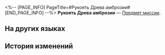 <%-- [PAGE_INFO]
PageTitle=#Рукоять Древа амброзии#
[END_PAGE_INFO] --%>
{{Предмет Инфобокс
|id          = 140298
|Изображение = Предмет Рукоять Древа амброзии.png
|Тип         = Предмет миссии
|Инвентарь   = Миссии
|Редкость    = 3
|Эффект      = 
|Описание    = По сценарию господина Сияня это рукоять оружия, выстроганная из Древа амброзии, но вы видите обычную ветвь дерева.
}}
{{Описание|''- Семечко в сосуде медленно раскрывается и даёт сотни побегов, которые в итоге сплетаются в один. В умелых руках они могут принять форму эфеса.''<br />''- Выдумывай что хочешь, но это всё ещё обычая ветка.''}}
'''Рукоять Древа амброзии''' — [[Предмет миссии]].

==На других языках==
{{На других языках
|en   = Hilt-Wood From the Arbor
|zhs  = 建木柄材
|zht  = 建木柄材
|ja   = 建木でできた柄の材料
|ko   = 불멸의 거목 칼자루 재료
|es   = Empuñadura de madera del Árbol de la Ambrosía
|fr   = Poignée en bois d'Arbre d'ambroisie
|ru   = Рукоять Древа амброзии
|th   = ด้ามไม้จาก Arbor
|vi   = Chuôi Kiếm Cây Kiến Tạo
|de   = Himmelsbaum-Holzgriff
|id   = Gagang dari Arbor
|pt   = Bainha de Madeira da Árvore
}}

==История изменений==
{{История изменений|3.5}}